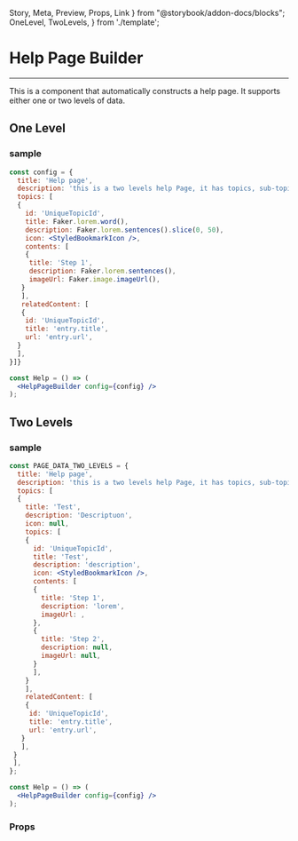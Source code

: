   Story,
  Meta,
  Preview,
  Props,
  Link
} from "@storybook/addon-docs/blocks";
  OneLevel,
  TwoLevels,
} from './template';

<Meta title='Helpers/Help Page Builder' component={HelpPageBuilder} />

# Help Page Builder
<hr />

This is a component that automatically constructs a help page. It supports either one or two levels of data.

## One Level
<Preview withSource="none">
  <Story name="One Level">
    <OneLevel />
  </Story>
</Preview>

### sample

```jsx
const config = {
  title: 'Help page',
  description: 'this is a two levels help Page, it has topics, sub-topic and contents',
  topics: [
  {
    id: 'UniqueTopicId',
    title: Faker.lorem.word(),
    description: Faker.lorem.sentences().slice(0, 50),
    icon: <StyledBookmarkIcon />,
    contents: [
    {
     title: 'Step 1',
     description: Faker.lorem.sentences(),
     imageUrl: Faker.image.imageUrl(),
   }
   ],
   relatedContent: [
   {
    id: 'UniqueTopicId',
    title: 'entry.title',
    url: 'entry.url',
  }
  ],
}]}

const Help = () => (
  <HelpPageBuilder config={config} />
);
```

## Two Levels
<Preview withSource="none">
  <Story name="Two Levels">
      <TwoLevels />
  </Story>
</Preview>


### sample

```jsx
const PAGE_DATA_TWO_LEVELS = {
  title: 'Help page',
  description: 'this is a two levels help Page, it has topics, sub-topic and contents',
  topics: [
  {
    title: 'Test',
    description: 'Descriptuon',
    icon: null,
    topics: [
    {
      id: 'UniqueTopicId',
      title: 'Test',
      description: 'description',
      icon: <StyledBookmarkIcon />,
      contents: [
      {
        title: 'Step 1',
        description: 'lorem',
        imageUrl: ,
      },
      {
        title: 'Step 2',
        description: null,
        imageUrl: null,
      }
      ],
    }
    ],
    relatedContent: [
    {
     id: 'UniqueTopicId',
     title: 'entry.title',
     url: 'entry.url',
   }
   ],
 }
 ],
};

const Help = () => (
  <HelpPageBuilder config={config} />
);
```

### Props
<Props of={HelpPageBuilder} />
